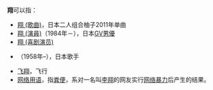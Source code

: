 {{Wiktionary|翔}}
'''翔'''可以指：
* [[翔_(歌曲)|翔 (歌曲)]]，日本二人组合柚子2011年单曲
* [[翔_(演員)|翔 (演員)]]（1984年－），日本[[GV男優|GV男優]]
* [[翔_(喜剧演员)|翔 (喜剧演员)]]
* {{link-ja|翔 (歌手)|翔 (歌手)}}（1958年–），日本歌手
* [[飞翔|飞翔]]，飞行
* [[互联网用语|网络用语]]，指[[糞便|粪便]]，系对一名叫[[李翔_(网友)|李翔]]的网友实行[[網路霸凌|网络暴力]]后产生的结果。

{{消歧義|Cat=一字消歧义}}